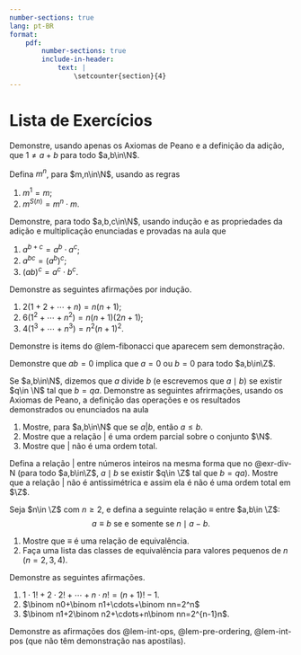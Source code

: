 ```yaml
---
number-sections: true
lang: pt-BR
format: 
    pdf:
        number-sections: true
        include-in-header:
            text: |
                \setcounter{section}{4}
---
```


# Lista de Exercícios

:::{#exr-}
Demonstre, usando apenas os Axiomas de Peano e a definição da adição, que $1\neq a+b$ para todo $a,b\in\N$. 
:::


:::{#exr-}
Defina $m^n$, para $m,n\in\N$, usando as regras 

1. $m^1=m$;
2. $m^{S(n)}=m^n\cdot m$.

Demonstre, para todo $a,b,c\in\N$, usando indução e as propriedades da adição e multiplicação enunciadas e provadas na aula que 

1. $a^{b+c}=a^b\cdot a^c$;
2. $a^{bc}=(a^b)^c$; 
3. $(ab)^c=a^c\cdot b^c$.
:::


:::{#exr-}
Demonstre as seguintes afirmações por indução.

1. $2(1+2+\cdots+n)=n(n+1)$;
2. $6(1^2+\cdots+n^2)=n(n+1)(2n+1)$;
3. $4(1^3+\cdots+n^3)=n^2(n+1)^2$. 
:::

:::{#exr-}
Demonstre is items do @lem-fibonacci que aparecem sem demonstração. 
:::

:::{#exr-}
Demonstre que $ab=0$ implica que $a=0$ ou $b=0$ para todo $a,b\in\Z$. 
:::

:::{#exr-div-N}
Se $a,b\in\N$, dizemos que $a$ divide $b$ (e escrevemos que $a\mid b$) se existir $q\in \N$ tal que $b=qa$. Demonstre as seguintes afrirmações, 
usando  os Axiomas de Peano, a definição das operações e os resultados demonstrados ou enunciados na aula 

1. Mostre, para $a,b\in\N$ que se $a|b$,  então $a\leq b$.
2. Mostre que a relação $|$ é uma ordem parcial sobre o conjunto $\N$. 
3. Mostre que $|$ não é uma ordem total.
:::

:::{#exr-}
Defina a relação $|$ entre números inteiros na mesma forma que no @exr-div-N (para todo $a,b\in\Z$, $a\mid b$ se existir $q\in \Z$ tal que $b=qa$). 
Mostre que a relação $|$ não é antissimétrica e assim ela é não é uma ordem total em $\Z$.  
:::


:::{#exr-}
Seja $n\in \Z$ com $n\geq 2$, e defina a seguinte relação $\equiv$ entre $a,b\in \Z$:
$$
a\equiv b\mbox{ se e somente se }n\mid a-b.
$$

1. Mostre que $\equiv$ é uma relação de equivalência. 
2. Faça uma lista das classes de equivalência para valores pequenos de $n$ ($n=2,3,4$). 
:::

:::{#exr-}
Demonstre as seguintes afirmações.

1. $1\cdot 1!+2\cdot 2!+\cdots+n\cdot n!=(n+1)!-1$.
2. $\binom n0+\binom n1+\cdots+\binom nn=2^n$
3. $\binom n1+2\binom n2+\cdots+n\binom nn=2^{n-1}n$.
:::

:::{#exr-}
Demonstre as afirmações dos @lem-int-ops, @lem-pre-ordering, @lem-int-pos (que não têm demonstração nas apostilas). 
:::
